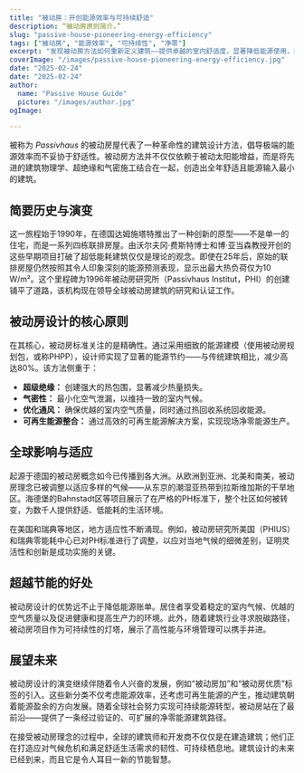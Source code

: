 ```yaml
---
title: "被动房：开创能源效率与可持续舒适"
description: “被动房原则简介。”
slug: "passive-house-pioneering-energy-efficiency"
tags: ["被动房", "能源效率", "可持续性", "净零"]
excerpt: "发现被动房方法如何重新定义建筑——提供卓越的室内舒适度，显著降低能源使用，并大幅减少碳排放，无论建筑类型或气候如何。"
coverImage: "/images/passive-house-pioneering-energy-efficiency.jpg"
date: "2025-02-24"
date: "2025-02-24"
author: 
  name: "Passive House Guide"
  picture: "/images/author.jpg"
ogImage: 

---
```

被称为 *Passivhaus* 的被动房屋代表了一种革命性的建筑设计方法，倡导极端的能源效率而不妥协于舒适性。被动房方法并不仅仅依赖于被动太阳能增益，而是将先进的建筑物理学、超绝缘和气密施工结合在一起，创造出全年舒适且能源输入最小的建筑。

## 简要历史与演变

这一旅程始于1990年，在德国达姆施塔特推出了一种创新的原型——不是单一的住宅，而是一系列四栋联排房屋。由沃尔夫冈·费斯特博士和博·亚当森教授开创的这些早期项目打破了超低能耗建筑仅仅是理论的观念。即使在25年后，原始的联排房屋仍然按照其令人印象深刻的能源预测表现，显示出最大热负荷仅为10 W/m²。这个里程碑为1996年被动房研究所（Passivhaus Institut，PHI）的创建铺平了道路，该机构现在领导全球被动房建筑的研究和认证工作。
## 被动房设计的核心原则

在其核心，被动房标准关注的是精确性。通过采用细致的能源建模（使用被动房规划包，或称PHPP），设计师实现了显著的能源节约——与传统建筑相比，减少高达80%。该方法侧重于：
- **超级绝缘：** 创建强大的热包围，显著减少热量损失。
- **气密性：** 最小化空气泄漏，以维持一致的室内气候。
- **优化通风：** 确保优越的室内空气质量，同时通过热回收系统回收能源。
- **可再生能源整合：** 通过高效的可再生能源解决方案，实现现场净零能源生产。

## 全球影响与适应

起源于德国的被动房概念如今已传播到各大洲。从欧洲到亚洲、北美和南美，被动房理念已被调整以适应多样的气候——从东京的潮湿亚热带到拉斯维加斯的干旱地区。海德堡的Bahnstadt区等项目展示了在严格的PH标准下，整个社区如何被转变，为数千人提供舒适、低能耗的生活环境。

在美国和瑞典等地区，地方适应性不断涌现。例如，被动房研究所美国（PHIUS）和瑞典零能耗中心已对PH标准进行了调整，以应对当地气候的细微差别，证明灵活性和创新是成功实施的关键。
## 超越节能的好处

被动房设计的优势远不止于降低能源账单。居住者享受着稳定的室内气候、优越的空气质量以及促进健康和提高生产力的环境。此外，随着建筑行业寻求脱碳路径，被动房项目作为可持续性的灯塔，展示了高性能与环境管理可以携手并进。

## 展望未来

被动房设计的演变继续伴随着令人兴奋的发展，例如“被动房加”和“被动房优质”标签的引入。这些新分类不仅考虑能源效率，还考虑可再生能源的产生，推动建筑朝着能源盈余的方向发展。随着全球社会努力实现可持续能源转型，被动房站在了最前沿——提供了一条经过验证的、可扩展的净零能源建筑路径。

在接受被动房理念的过程中，全球的建筑师和开发商不仅仅是在建造建筑；他们正在打造应对气候危机和满足舒适生活需求的韧性、可持续栖息地。建筑设计的未来已经到来，而且它是令人耳目一新的节能智慧。
